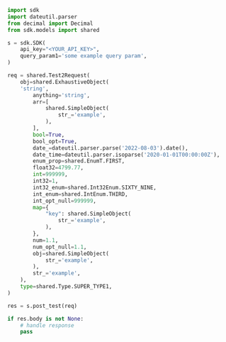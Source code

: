 ```python PostTest.py
import sdk
import dateutil.parser
from decimal import Decimal
from sdk.models import shared

s = sdk.SDK(
    api_key="<YOUR_API_KEY>",
    query_param1='some example query param',
)

req = shared.Test2Request(
    obj=shared.ExhaustiveObject(
    'string',
        anything='string',
        arr=[
            shared.SimpleObject(
                str_='example',
            ),
        ],
        bool=True,
        bool_opt=True,
        date_=dateutil.parser.parse('2022-08-03').date(),
        date_time=dateutil.parser.isoparse('2020-01-01T00:00:00Z'),
        enum_prop=shared.EnumT.FIRST,
        float32=4799.77,
        int=999999,
        int32=1,
        int32_enum=shared.Int32Enum.SIXTY_NINE,
        int_enum=shared.IntEnum.THIRD,
        int_opt_null=999999,
        map={
            "key": shared.SimpleObject(
                str_='example',
            ),
        },
        num=1.1,
        num_opt_null=1.1,
        obj=shared.SimpleObject(
            str_='example',
        ),
        str_='example',
    ),
    type=shared.Type.SUPER_TYPE1,
)

res = s.post_test(req)

if res.body is not None:
    # handle response
    pass
```

